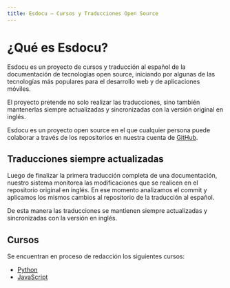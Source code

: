 ```yaml
---
title: Esdocu – Cursos y Traducciones Open Source
---
```


# ¿Qué es Esdocu?

Esdocu es un proyecto de cursos y traducción al español de la documentación de tecnologías open
source, iniciando por algunas de las tecnologías más populares para el desarrollo web y
de aplicaciones móviles.

El proyecto pretende no solo realizar las traducciones, sino también mantenerlas siempre
actualizadas y sincronizadas con la versión original en inglés.

Esdocu es un proyecto open source en el que cualquier persona puede colaborar a través
de los repositorios en nuestra cuenta de <a className="text-sky-600 hover:text-sky-800" href="https://github.com/esdocu" target="_blank" rel="noreferrer" >
GitHub</a>.

## Traducciones siempre actualizadas

Luego de finalizar la primera traducción completa de una documentación, nuestro sistema
monitorea las modificaciones que se realicen en el repositorio original en
inglés. En ese momento analizamos el commit y aplicamos los mismos cambios al repositorio de la 
traducción al español.

De esta manera las traducciones se mantienen siempre actualizadas y sincronizadas con la
versión en inglés.

## Cursos

Se encuentran en proceso de redacción los siguientes cursos:

- [Python](/python)
- [JavaScript](/javascript)